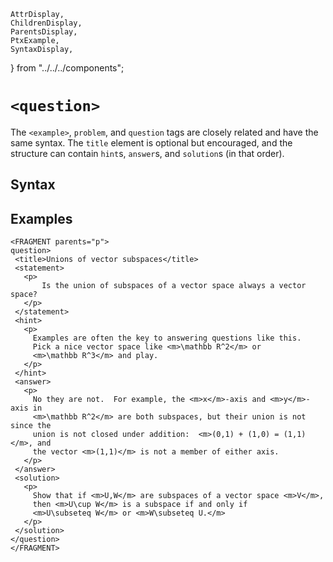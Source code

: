    AttrDisplay,
    ChildrenDisplay,
    ParentsDisplay,
    PtxExample,
    SyntaxDisplay,
} from "../../../components";

# `<question>`

The `<example>`, `problem`, and `question` tags are closely related and have
the same syntax.  The `title` element is optional but encouraged, and the
structure can contain `hint`s, `answer`s, and `solution`s (in that order).

## Syntax

<SyntaxDisplay name="question" />

## Examples

 ```ptx-example
<FRAGMENT parents="p">
question>
  <title>Unions of vector subspaces</title>
  <statement>
    <p>
        Is the union of subspaces of a vector space always a vector space?
    </p>
  </statement>
  <hint>
    <p>
      Examples are often the key to answering questions like this.
      Pick a nice vector space like <m>\mathbb R^2</m> or
      <m>\mathbb R^3</m> and play.
    </p>
  </hint>
  <answer>
    <p>
      No they are not.  For example, the <m>x</m>-axis and <m>y</m>-axis in
      <m>\mathbb R^2</m> are both subspaces, but their union is not since the
      union is not closed under addition:  <m>(0,1) + (1,0) = (1,1)</m>, and
      the vector <m>(1,1)</m> is not a member of either axis.
    </p>
  </answer>
  <solution>
    <p>
      Show that if <m>U,W</m> are subspaces of a vector space <m>V</m>,
      then <m>U\cup W</m> is a subspace if and only if
      <m>U\subseteq W</m> or <m>W\subseteq U.</m>
    </p>
  </solution>
</question>
</FRAGMENT>
```
